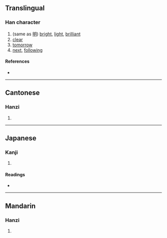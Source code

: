 {{character info/new}}
==Translingual==

===Han character===
{{Han char|rn=72|rad=日|as=05|sn=9|four=|canj=AOHH|ids=⿰日㐱}}

# (same as [[明]]) [[bright]], [[light]], [[brilliant]]
# [[clear]]
# [[tomorrow]]
# [[next]], [[following]]

====References====
* {{Han ref|kx=0493.040|dkj=13842|dj=0856.050|hdz=21502.060|uh=6623|ud=26147}}

----

==Cantonese==

===Hanzi===
{{yue-hanzi|jyut=[[can2]]|y=chan2}}

# {{defn|lang=yue|sort=日05}}

----

==Japanese==

===Kanji===
{{ja-kanji|grade=|rs=日05}}

# {{defn|lang=ja|sort=日05}}

====Readings====
* {{ja-readings|on=[[しん]] (shin)|kun=[[あきらか]] (akiraka)}}

----

==Mandarin==

===Hanzi===
{{cmn-hanzi|pin=[[zhěn]] ([[zhen3]])|wg=chen<sup>3</sup>}}

# {{defn|lang=cmn|sort=日05}}